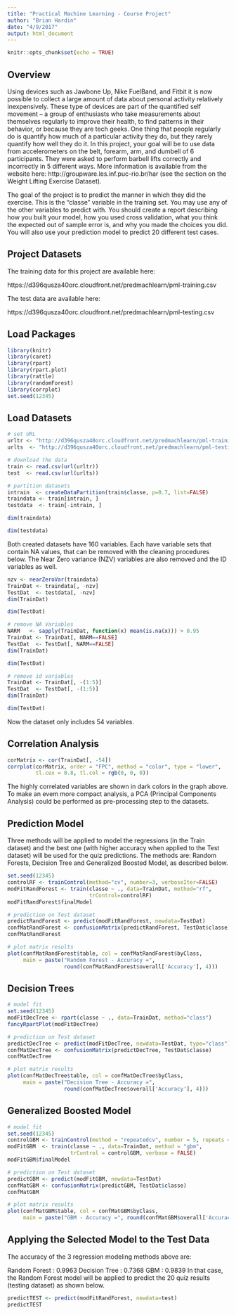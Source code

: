 ```yaml
---
title: "Practical Machine Learning - Course Project"
author: "Brian Hardin"
date: "4/9/2017"
output: html_document
---
```


```r
knitr::opts_chunk$set(echo = TRUE)
```

## Overview
Using devices such as Jawbone Up, Nike FuelBand, and Fitbit it is now possible to collect a large amount of data about personal activity relatively inexpensively. These type of devices are part of the quantified self movement – a group of enthusiasts who take measurements about themselves regularly to improve their health, to find patterns in their behavior, or because they are tech geeks. One thing that people regularly do is quantify how much of a particular activity they do, but they rarely quantify how well they do it. In this project, your goal will be to use data from accelerometers on the belt, forearm, arm, and dumbell of 6 participants. They were asked to perform barbell lifts correctly and incorrectly in 5 different ways. More information is available from the website here: http://groupware.les.inf.puc-rio.br/har (see the section on the Weight Lifting Exercise Dataset).

The goal of the project is to predict the manner in which they did the exercise. This is the "classe" variable in the training set. You may use any of the other variables to predict with. You should create a report describing how you built your model, how you used cross validation, what you think the expected out of sample error is, and why you made the choices you did. You will also use your prediction model to predict 20 different test cases.

## Project Datasets
The training data for this project are available here:

https://d396qusza40orc.cloudfront.net/predmachlearn/pml-training.csv

The test data are available here:

https://d396qusza40orc.cloudfront.net/predmachlearn/pml-testing.csv

## Load Packages
```r
library(knitr)
library(caret)
library(rpart)
library(rpart.plot)
library(rattle)
library(randomForest)
library(corrplot)
set.seed(12345)
```

## Load Datasets
```r
# set URL
urltr <- "http://d396qusza40orc.cloudfront.net/predmachlearn/pml-training.csv"
urlts  <- "http://d396qusza40orc.cloudfront.net/predmachlearn/pml-testing.csv"

# download the data
train <- read.csv(url(urltr))
test  <- read.csv(url(urlts))

# partition datasets
intrain  <- createDataPartition(train$classe, p=0.7, list=FALSE)
traindata <- train[intrain, ]
testdata  <- train[-intrain, ]
```

```r
dim(traindata)
```
```r
dim(testdata)
```
Both created datasets have 160 variables. Each have variable sets that contain NA values, that can be removed with the cleaning procedures below. The Near Zero variance (NZV) variables are also removed and the ID variables as well.
```r
nzv <- nearZeroVar(traindata)
TrainDat <- traindata[, -nzv]
TestDat  <- testdata[, -nzv]
dim(TrainDat)
```

```r
dim(TestDat)
```

```r
# remove NA Variables
NARM   <- sapply(TrainDat, function(x) mean(is.na(x))) > 0.95
TrainDat <- TrainDat[, NARM==FALSE]
TestDat  <- TestDat[, NARM==FALSE]
dim(TrainDat)
```
```r
dim(TestDat)
```
```r
# remove id variables
TrainDat <- TrainDat[, -(1:5)]
TestDat  <- TestDat[, -(1:5)]
dim(TrainDat)
```

```r
dim(TestDat)
```
Now the dataset only includes 54 variables. 

## Correlation Analysis

```r
corMatrix <- cor(TrainDat[, -54])
corrplot(corMatrix, order = "FPC", method = "color", type = "lower", 
         tl.cex = 0.8, tl.col = rgb(0, 0, 0))
```
The highly correlated variables are shown in dark colors in the graph above. To make an evem more compact analysis, a PCA (Principal Components Analysis) could be performed as pre-processing step to the datasets. 

## Prediction Model
Three methods will be applied to model the regressions (in the Train dataset) and the best one (with higher accuracy when applied to the Test dataset) will be used for the quiz predictions. The methods are: Random Forests, Decision Tree and Generalized Boosted Model, as described below.

```r
set.seed(12345)
controlRF <- trainControl(method="cv", number=3, verboseIter=FALSE)
modFitRandForest <- train(classe ~ ., data=TrainDat, method="rf",
                          trControl=controlRF)
modFitRandForest$finalModel
```
```r
# prediction on Test dataset
predictRandForest <- predict(modFitRandForest, newdata=TestDat)
confMatRandForest <- confusionMatrix(predictRandForest, TestDat$classe)
confMatRandForest
```
```r
# plot matrix results
plot(confMatRandForest$table, col = confMatRandForest$byClass, 
     main = paste("Random Forest - Accuracy =",
                  round(confMatRandForest$overall['Accuracy'], 4)))
```
## Decision Trees

```r
# model fit
set.seed(12345)
modFitDecTree <- rpart(classe ~ ., data=TrainDat, method="class")
fancyRpartPlot(modFitDecTree)
```

```r
# prediction on Test dataset
predictDecTree <- predict(modFitDecTree, newdata=TestDat, type="class")
confMatDecTree <- confusionMatrix(predictDecTree, TestDat$classe)
confMatDecTree
```
```r
# plot matrix results
plot(confMatDecTree$table, col = confMatDecTree$byClass, 
     main = paste("Decision Tree - Accuracy =",
                  round(confMatDecTree$overall['Accuracy'], 4)))
```

## Generalized Boosted Model

```r
# model fit
set.seed(12345)
controlGBM <- trainControl(method = "repeatedcv", number = 5, repeats = 1)
modFitGBM  <- train(classe ~ ., data=TrainDat, method = "gbm",
                    trControl = controlGBM, verbose = FALSE)
modFitGBM$finalModel
```

```r
# prediction on Test dataset
predictGBM <- predict(modFitGBM, newdata=TestDat)
confMatGBM <- confusionMatrix(predictGBM, TestDat$classe)
confMatGBM
```

```r
# plot matrix results
plot(confMatGBM$table, col = confMatGBM$byClass, 
     main = paste("GBM - Accuracy =", round(confMatGBM$overall['Accuracy'], 4)))
```

## Applying the Selected Model to the Test Data

The accuracy of the 3 regression modeling methods above are:

Random Forest : 0.9963
Decision Tree : 0.7368
GBM : 0.9839
In that case, the Random Forest model will be applied to predict the 20 quiz results (testing dataset) as shown below.

```r
predictTEST <- predict(modFitRandForest, newdata=test)
predictTEST
```

